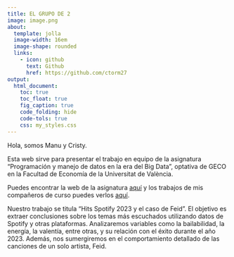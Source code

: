 ```yaml
---
title: EL GRUPO DE 2 
image: image.png
about: 
  template: jolla
  image-width: 16em 
  image-shape: rounded
  links: 
    - icon: github
      text: Github
      href: https://github.com/ctorm27
output:
  html_document:
    toc: true
    toc_float: true
    fig_caption: true
    code_folding: hide
    code-tols: true
    css: my_styles.css
---
```

Hola, somos Manu y Cristy.
      
Esta web sirve para presentar el trabajo en equipo de la asignatura "Programación y manejo de datos en la era del Big Data", optativa de GECO en la Facultad de Economía de la Universitat de València.

Puedes encontrar la web de la asignatura [aquí](https://perezp44.github.io/intro-ds-23-24-web/){target="_blank"} y los trabajos de mis compañeros de curso puedes verlos [aquí](https://perezp44.github.io/intro-ds-23-24-web/05-trabajos-estudiantes.html){target="_blank"}.

Nuestro trabajo se titula "Hits Spotify 2023 y el caso de Feid". El objetivo es extraer conclusiones sobre los temas más escuchados utilizando datos de Spotify y otras plataformas. Analizaremos variables como la bailabilidad, la energía, la valentía, entre otras, y su relación con el éxito durante el año 2023. Además, nos sumergiremos en el comportamiento detallado de las canciones de un solo artista, Feid.
